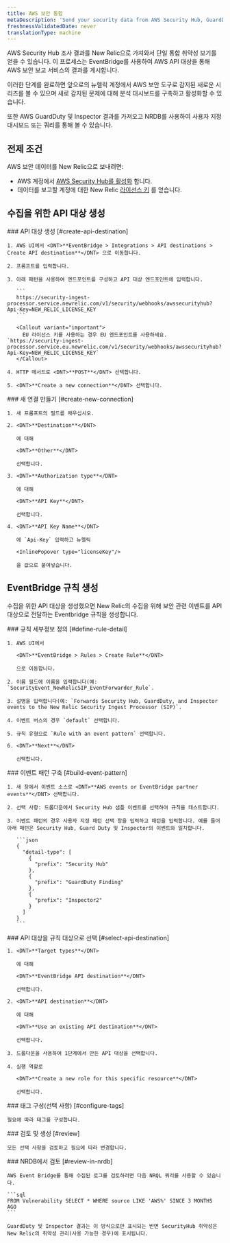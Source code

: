 ```yaml
---
title: AWS 보안 통합
metaDescription: 'Send your security data from AWS Security Hub, GuardDuty, and inspector directly to New Relic.'
freshnessValidatedDate: never
translationType: machine
---
```


AWS Security Hub 조사 결과를 New Relic으로 가져와서 단일 통합 취약성 보기를 얻을 수 있습니다. 이 프로세스는 EventBridge를 사용하여 AWS API 대상을 통해 AWS 보안 보고 서비스의 결과를 게시합니다.

이러한 단계를 완료하면 앞으로의 뉴렐릭 계정에서 AWS 보안 도구로 감지된 새로운 시리즈를 볼 수 있으며 새로 감지된 문제에 대해 분석 대시보드를 구축하고 활성화할 수 있습니다.<InlinePopover type="alerts"/>

또한 AWS GuardDuty 및 Inspector 결과를 가져오고 NRDB를 사용하여 사용자 지정 대시보드 또는 쿼리를 통해 볼 수 있습니다.

## 전제 조건

AWS 보안 데이터를 New Relic으로 보내려면:

* AWS 계정에서 [AWS Security Hub를 활성화](https://docs.aws.amazon.com/securityhub/latest/userguide/securityhub-settingup.html) 합니다.
* 데이터를 보고할 계정에 대한 New Relic [라이선스 키](/docs/accounts-partnerships/install-new-relic/account-setup/license-key) 를 얻습니다.

## 수집을 위한 API 대상 생성

<Steps>
  <Step>
    ### API 대상 생성 [#create-api-destination]

    1. AWS UI에서 <DNT>**EventBridge > Integrations > API destinations > Create API destination**</DNT> 으로 이동합니다.

    2. 프롬프트를 입력합니다.

    3. 아래 패턴을 사용하여 엔드포인트를 구성하고 API 대상 엔드포인트에 입력합니다.

       ```
       https://security-ingest-processor.service.newrelic.com/v1/security/webhooks/awssecurityhub?Api-Key=NEW_RELIC_LICENSE_KEY
       ```

       <Callout variant="important">
         EU 라이선스 키를 사용하는 경우 EU 엔드포인트를 사용하세요. `https://security-ingest-processor.service.eu.newrelic.com/v1/security/webhooks/awssecurityhub?Api-Key=NEW_RELIC_LICENSE_KEY`
       </Callout>

    4. HTTP 메서드로 <DNT>**POST**</DNT> 선택합니다.

    5. <DNT>**Create a new connection**</DNT> 선택합니다.
  </Step>

  <Step>
    ### 새 연결 만들기 [#create-new-connection]

    1. 새 프롬프트의 필드를 채우십시오.

    2. <DNT>**Destination**</DNT>

       에 대해

       <DNT>**Other**</DNT>

       선택합니다.

    3. <DNT>**Authorization type**</DNT>

       에 대해

       <DNT>**API Key**</DNT>

       선택합니다.

    4. <DNT>**API Key Name**</DNT>

       에 `Api-Key` 입력하고 뉴렐릭

       <InlinePopover type="licenseKey"/>

       을 값으로 붙여넣습니다.
  </Step>
</Steps>

## EventBridge 규칙 생성

수집을 위한 API 대상을 생성했으면 New Relic의 수집을 위해 보안 관련 이벤트를 API 대상으로 전달하는 Eventbridge 규칙을 생성합니다.

<Steps>
  <Step>
    ### 규칙 세부정보 정의 [#define-rule-detail]

    1. AWS UI에서

       <DNT>**EventBridge > Rules > Create Rule**</DNT>

       으로 이동합니다.

    2. 이름 필드에 이름을 입력합니다(예: `SecurityEvent_NewRelicSIP_EventForwarder_Rule`.

    3. 설명을 입력합니다(예: `Forwards Security Hub, GuardDuty, and Inspector events to the New Relic Security Ingest Processor (SIP)`.

    4. 이벤트 버스의 경우 `default` 선택합니다.

    5. 규칙 유형으로 `Rule with an event pattern` 선택합니다.

    6. <DNT>**Next**</DNT>

       선택합니다.
  </Step>

  <Step>
    ### 이벤트 패턴 구축 [#build-event-pattern]

    1. 새 창에서 이벤트 소스로 <DNT>**AWS events or EventBridge partner events**</DNT> 선택합니다.

    2. 선택 사항: 드롭다운에서 Security Hub 샘플 이벤트를 선택하여 규칙을 테스트합니다.

    3. 이벤트 패턴의 경우 사용자 지정 패턴 선택 창을 입력하고 패턴을 입력합니다. 예를 들어 아래 패턴은 Security Hub, Guard Duty 및 Inspector의 이벤트와 일치합니다.

       ```json
       {
         "detail-type": [
           {
             "prefix": "Security Hub"
           },
           {
             "prefix": "GuardDuty Finding"
           },
           {
             "prefix": "Inspector2"
           }
         ]
       }
       ```
  </Step>

  <Step>
    ### API 대상을 규칙 대상으로 선택 [#select-api-destination]

    1. <DNT>**Target types**</DNT>

       에 대해

       <DNT>**EventBridge API destination**</DNT>

       선택합니다.

    2. <DNT>**API destination**</DNT>

       에 대해

       <DNT>**Use an existing API destination**</DNT>

       선택합니다.

    3. 드롭다운을 사용하여 1단계에서 만든 API 대상을 선택합니다.

    4. 실행 역할로

       <DNT>**Create a new role for this specific resource**</DNT>

       선택합니다.
  </Step>

  <Step>
    ### 태그 구성(선택 사항) [#configure-tags]

    필요에 따라 태그를 구성합니다.
  </Step>

  <Step>
    ### 검토 및 생성 [#review]

    모든 선택 사항을 검토하고 필요에 따라 변경합니다.
  </Step>

  <Step>
    ### NRDB에서 검토 [#review-in-nrdb]

    AWS Event Bridge를 통해 수집된 로그를 검토하려면 다음 NRQL 쿼리를 사용할 수 있습니다.

    ```sql
    FROM Vulnerability SELECT * WHERE source LIKE 'AWS%' SINCE 3 MONTHS AGO
    ```

    GuardDuty 및 Inspector 결과는 이 방식으로만 표시되는 반면 SecurityHub 취약성은 New Relic의 취약성 관리(사용 가능한 경우)에 표시됩니다.
  </Step>
</Steps>